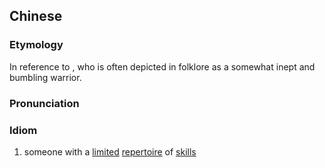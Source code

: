 ==Chinese==
{{zh-forms|lit=three axe strokes}}

===Etymology===
In reference to {{w|Cheng Yaojin}}, who is often depicted in folklore as a somewhat inept and bumbling warrior.

===Pronunciation===
{{zh-pron
|m=sānbǎnfǔ
|c=saam1 baan2 fu2
|cat=id
}}

===Idiom===
{{zh-idiom}}

# someone with a [[limited]] [[repertoire]] of [[skill]]s